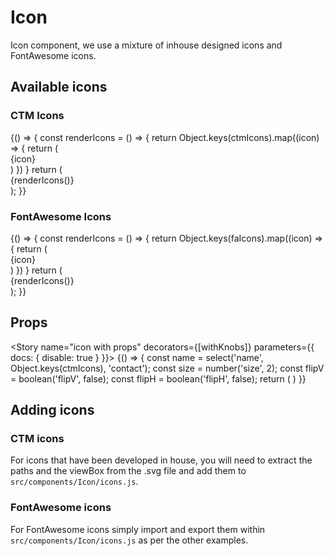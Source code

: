 
<Meta title="Components|Icon" component={Icon} />

# Icon

Icon component, we use a mixture of inhouse designed icons and FontAwesome icons.

<Preview>
  <Story name="icon">
    <Icon name="contact" size={2}/>
  </Story>
</Preview>

## Available icons
### CTM Icons
<Preview>
  <Story name="available icons - CTM">
    {() => {
      const renderIcons = () => {
        return Object.keys(ctmIcons).map((icon) => {
         return (
           <div className="w-64 h-64 flex flex-col items-center justify-center mx-20">
             <Icon name={icon} size={2} />
             <span className="manor-subtitle1 pt-8">{icon}</span>
           </div>
         )
       })
      }
      return (
        <div className="flex flex-wrap">
          {renderIcons()}
        </div>
      );
    }}
  </Story>
</Preview>

### FontAwesome Icons
<Preview>
  <Story name="available icons - font awesome">
    {() => {
      const renderIcons = () => {
        return Object.keys(faIcons).map((icon) => {
         return (
           <div className="w-64 h-64 flex flex-col items-center justify-center mx-20">
             <Icon name={icon} size={2} />
             <span className="manor-subtitle1 pt-8">{icon}</span>
           </div>
         )
       })
      }
      return (
        <div className="flex flex-wrap">
          {renderIcons()}
        </div>
      );
    }}
  </Story>
</Preview>

## Props

<Props of={Icon} />

<Story name="icon with props" decorators={[withKnobs]} parameters={{ docs: { disable: true } }}>
  {() => {
    const name = select('name', Object.keys(ctmIcons), 'contact');
    const size = number('size', 2);
    const flipV = boolean('flipV', false);
    const flipH = boolean('flipH', false);
    return (
      <Icon name={name} size={size} flipV={flipV} flipH={flipH} />
    )
  }}
</Story>

## Adding icons

### CTM icons

For icons that have been developed in house, you will need to extract the paths and the viewBox from the .svg file and add them
to `src/components/Icon/icons.js`.

### FontAwesome icons

For FontAwesome icons simply import and export them within `src/components/Icon/icons.js` as per the other examples.
